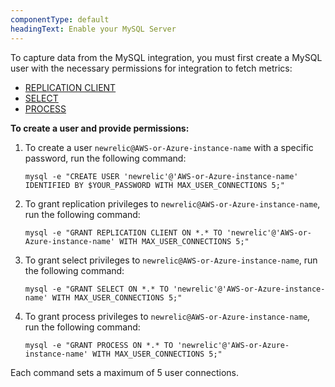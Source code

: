 ```yaml
---
componentType: default
headingText: Enable your MySQL Server
---
```


To capture data from the MySQL integration, you must first create a MySQL user with the necessary permissions for integration to fetch metrics: 

* [REPLICATION CLIENT](https://dev.mysql.com/doc/refman/5.7/en/privileges-provided.html#priv_replication-client)
* [SELECT](https://dev.mysql.com/doc/refman/5.7/en/privileges-provided.html#priv_select)
* [PROCESS](https://dev.mysql.com/doc/refman/5.7/en/privileges-provided.html#priv_process)

**To create a user and provide permissions:**

1. To create a user `newrelic@AWS-or-Azure-instance-name` with a specific password, run the following command:
   ```shell
   mysql -e "CREATE USER 'newrelic'@'AWS-or-Azure-instance-name' IDENTIFIED BY $YOUR_PASSWORD WITH MAX_USER_CONNECTIONS 5;"
   ```

2. To grant replication privileges to `newrelic@AWS-or-Azure-instance-name`, run the following command:
   ```shell
   mysql -e "GRANT REPLICATION CLIENT ON *.* TO 'newrelic'@'AWS-or-Azure-instance-name' WITH MAX_USER_CONNECTIONS 5;"
   ```

3. To grant select privileges to `newrelic@AWS-or-Azure-instance-name`, run the following command:
   ```shell
   mysql -e "GRANT SELECT ON *.* TO 'newrelic'@'AWS-or-Azure-instance-name' WITH MAX_USER_CONNECTIONS 5;"
   ```

4. To grant process privileges to `newrelic@AWS-or-Azure-instance-name`, run the following command:
   ```shell
   mysql -e "GRANT PROCESS ON *.* TO 'newrelic'@'AWS-or-Azure-instance-name' WITH MAX_USER_CONNECTIONS 5;"
   ```

<callout variant="tip" title="Tip">
Each command sets a maximum of 5 user connections.
</callout>